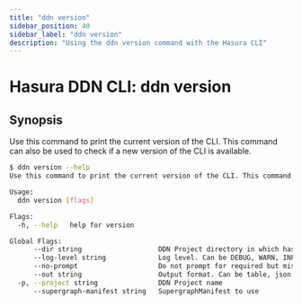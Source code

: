 ```yaml
---
title: "ddn version"
sidebar_position: 40
sidebar_label: "ddn version"
description: "Using the ddn version command with the Hasura CLI"
---
```


# Hasura DDN CLI: ddn version

## Synopsis
Use this command to print the current version of the CLI. This command can also be used to check if a new version of the CLI is available.

```bash
$ ddn version --help
Use this command to print the current version of the CLI. This command can also be used to check if a new version of the CLI is available.

Usage:
  ddn version [flags]

Flags:
  -h, --help   help for version

Global Flags:
      --dir string                   DDN Project directory in which hasura.yaml is present (default ".")
      --log-level string             Log level. Can be DEBUG, WARN, INFO, ERROR, or FATAL. (default "INFO")
      --no-prompt                    Do not prompt for required but missing flags
      --out string                   Output format. Can be table, json or yaml. (default "table")
  -p, --project string               DDN Project name
      --supergraph-manifest string   SupergraphManifest to use
```

